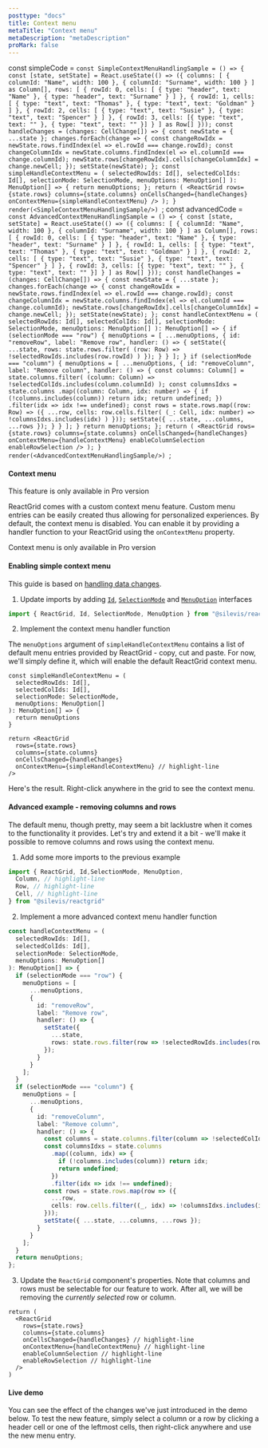 ```yaml
---
posttype: "docs"
title: Context menu
metaTitle: "Context menu"
metaDescription: "metaDescription"
proMark: false
---
```

const simpleCode = `const SimpleContextMenuHandlingSample = () => {
    const [state, setState] = React.useState(() => ({
        columns: [
            { columnId: "Name", width: 100 },
            { columnId: "Surname", width: 100 }
        ] as Column[],
        rows: [
            {
                rowId: 0,
                cells: [
                    { type: "header", text: "Name" },
                    { type: "header", text: "Surname" }
                ]
            },
            {
                rowId: 1,
                cells: [
                    { type: "text", text: "Thomas" },
                    { type: "text", text: "Goldman" }
                ]
            },
            {
                rowId: 2,
                cells: [
                    { type: "text", text: "Susie" },
                    { type: "text", text: "Spencer" }
                ]
            },
            {
                rowId: 3,
                cells: [{ type: "text", text: "" }, { type: "text", text: "" }]
            }
        ] as Row[]
    }));
    const handleChanges = (changes: CellChange[]) => {
        const newState = { ...state };
        changes.forEach(change => {
            const changeRowIdx = newState.rows.findIndex(el => el.rowId === change.rowId);
            const changeColumnIdx = newState.columns.findIndex(el => el.columnId === change.columnId);
            newState.rows[changeRowIdx].cells[changeColumnIdx] = change.newCell;
        });
        setState(newState);
    };
    const simpleHandleContextMenu = (
        selectedRowIds: Id[],
        selectedColIds: Id[],
        selectionMode: SelectionMode,
        menuOptions: MenuOption[]
    ): MenuOption[] => {
        return menuOptions;
    };
    return (
        <ReactGrid
            rows={state.rows}
            columns={state.columns}
            onCellsChanged={handleChanges}
            onContextMenu={simpleHandleContextMenu}
        />
    );
}
render(<SimpleContextMenuHandlingSample/>)
`;
const advancedCode = `const AdvancedContextMenuHandlingSample = () => {
    const [state, setState] = React.useState(() => ({
        columns: [
            { columnId: "Name", width: 100 },
            { columnId: "Surname", width: 100 }
        ] as Column[],
        rows: [
            {
                rowId: 0,
                cells: [
                    { type: "header", text: "Name" },
                    { type: "header", text: "Surname" }
                ]
            },
            {
                rowId: 1,
                cells: [
                    { type: "text", text: "Thomas" },
                    { type: "text", text: "Goldman" }
                ]
            },
            {
                rowId: 2,
                cells: [
                    { type: "text", text: "Susie" },
                    { type: "text", text: "Spencer" }
                ]
            },
            {
                rowId: 3,
                cells: [{ type: "text", text: "" }, { type: "text", text: "" }]
            }
        ] as Row[]
    }));
    const handleChanges = (changes: CellChange[]) => {
        const newState = { ...state };
        changes.forEach(change => {
            const changeRowIdx = newState.rows.findIndex(el => el.rowId === change.rowId);
            const changeColumnIdx = newState.columns.findIndex(el => el.columnId === change.columnId);
            newState.rows[changeRowIdx].cells[changeColumnIdx] = change.newCell;
        });
        setState(newState);
    };
    const handleContextMenu = (
        selectedRowIds: Id[],
        selectedColIds: Id[],
        selectionMode: SelectionMode,
        menuOptions: MenuOption[]
    ): MenuOption[] => {
        if (selectionMode === "row") {
            menuOptions = [
                ...menuOptions,
                {
                    id: "removeRow",
                    label: "Remove row",
                    handler: () => {
                        setState({
                            ...state,
                            rows: state.rows.filter(
                                (row: Row) => !selectedRowIds.includes(row.rowId)
                            )
                        });
                    }
                }
            ];
        }
        if (selectionMode === "column") {
            menuOptions = [
                ...menuOptions,
                {
                    id: "removeColumn",
                    label: "Remove column",
                    handler: () => {
                        const columns: Column[] = state.columns.filter(
                            (column: Column) => !selectedColIds.includes(column.columnId)
                        );
                        const columnsIdxs = state.columns
                            .map((column: Column, idx: number) => {
                                if (!columns.includes(column)) return idx;
                                return undefined;
                            })
                            .filter(idx => idx !== undefined);
                        const rows = state.rows.map((row: Row) => ({
                            ...row,
                            cells: row.cells.filter(
                                (_: Cell, idx: number) => !columnsIdxs.includes(idx)
                            )
                        }));
                        setState({ ...state, ...columns, ...rows });
                    }
                }
            ];
        }
        return menuOptions;
    };
    return (
        <ReactGrid
            rows={state.rows}
            columns={state.columns}
            onCellsChanged={handleChanges}
            onContextMenu={handleContextMenu}
            enableColumnSelection
            enableRowSelection
        />
    );
}
render(<AdvancedContextMenuHandlingSample/>)
`;


#### Context menu

<Alert color="primary">
	<i class="fas fa-exclamation-circle pr-3"></i>
	This feature is only available in Pro version
</Alert>

ReactGrid comes with a custom context menu feature. Custom menu entries can be easily created thus
allowing for personalized experiences.
By default, the context menu is disabled. You can enable it by providing a handler function
to your ReactGrid using the `onContextMenu` property.

<Alert color="primary">
    <i class="fas fa-exclamation-circle pr-2"></i>
	Context menu is only available in Pro version
</Alert>

#### Enabling simple context menu

This guide is based on [handling data changes](/docs/3.0/2-implementing-core-features/1-handling-changes/).

1. Update imports by adding [`Id`](/docs/3.0/7-api/1-types/4-id/), [`SelectionMode`](/docs/3.0/7-api/1-types/7-selection-mode/) 
and [`MenuOption`](/docs/3.0/7-api/0-interfaces/8-menuoption/) interfaces

```ts
import { ReactGrid, Id, SelectionMode, MenuOption } from "@silevis/reactgrid"
```

2. Implement the context menu handler function

The `menuOptions` argument of `simpleHandleContextMenu` contains a list of default menu entries
provided by ReactGrid - copy, cut and paste.
For now, we'll simply define it, which will enable the default ReactGrid context menu.

```tsx
const simpleHandleContextMenu = (
  selectedRowIds: Id[],
  selectedColIds: Id[],
  selectionMode: SelectionMode,
  menuOptions: MenuOption[]
): MenuOption[] => {
  return menuOptions
}

return <ReactGrid
  rows={state.rows}
  columns={state.columns}
  onCellsChanged={handleChanges}
  onContextMenu={simpleHandleContextMenu} // highlight-line
/>

```

Here's the result. Right-click anywhere in the grid to see the context menu.

<LiveCode 
  code={simpleCode}
  title='Basic menu context handling live demo'
  noInline={true}
/> 

#### Advanced example - removing columns and rows

The default menu, though pretty, may seem a bit lacklustre when it comes to the functionality it provides.
Let's try and extend it a bit - we'll make it possible to remove columns and rows using the context menu.

1. Add some more imports to the previous example

```ts
import { ReactGrid, Id,SelectionMode, MenuOption,
  Column, // highlight-line
  Row, // highlight-line
  Cell, // highlight-line
} from "@silevis/reactgrid"
```

2. Implement a more advanced context menu handler function

```ts
const handleContextMenu = (
  selectedRowIds: Id[],
  selectedColIds: Id[],
  selectionMode: SelectionMode,
  menuOptions: MenuOption[]
): MenuOption[] => {
  if (selectionMode === "row") {
    menuOptions = [
      ...menuOptions,
      {
        id: "removeRow",
        label: "Remove row",
        handler: () => {
          setState({
            ...state,
            rows: state.rows.filter(row => !selectedRowIds.includes(row.rowId))
          });
        }
      }
    ];
  }
  if (selectionMode === "column") {
    menuOptions = [
      ...menuOptions,
      {
        id: "removeColumn",
        label: "Remove column",
        handler: () => {
          const columns = state.columns.filter(column => !selectedColIds.includes(column.columnId));
          const columnsIdxs = state.columns
            .map((column, idx) => {
              if (!columns.includes(column)) return idx;
              return undefined;
            })
            .filter(idx => idx !== undefined);
          const rows = state.rows.map(row => ({
            ...row,
            cells: row.cells.filter((_, idx) => !columnsIdxs.includes(idx))
          }));
          setState({ ...state, ...columns, ...rows });
        }
      }
    ];
  }
  return menuOptions;
};
```

3. Update the `ReactGrid` component's properties. Note that columns and rows must be selectable for our feature to work.
After all, we will be removing the *currently selected* row or column.

```tsx
return (
  <ReactGrid
    rows={state.rows}
    columns={state.columns}
    onCellsChanged={handleChanges} // highlight-line
    onContextMenu={handleContextMenu} // highlight-line
    enableColumnSelection // highlight-line
    enableRowSelection // highlight-line
  />
)
```

#### Live demo

You can see the effect of the changes we've just introduced in the demo below.
To test the new feature, simply select a column or a row by clicking a header cell or one of the leftmost cells,
then right-click anywhere and use the new menu entry.

<LiveCode 
  code={advancedCode}
  title='Advanced menu context handling live demo'
  noInline={true}
/> 